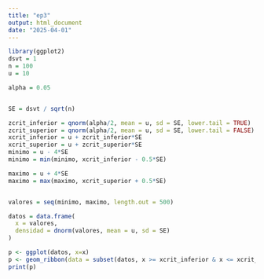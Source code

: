 ```yaml
---
title: "ep3"
output: html_document
date: "2025-04-01"
---
```

```r
library(ggplot2)
dsvt = 1
n = 100
u = 10

alpha = 0.05


SE = dsvt / sqrt(n)

zcrit_inferior = qnorm(alpha/2, mean = u, sd = SE, lower.tail = TRUE)
zcrit_superior = qnorm(alpha/2, mean = u, sd = SE, lower.tail = FALSE)
xcrit_inferior = u + zcrit_inferior*SE
xcrit_superior = u + zcrit_superior*SE
minimo = u - 4*SE
minimo = min(minimo, xcrit_inferior - 0.5*SE)

maximo = u + 4*SE
maximo = max(maximo, xcrit_superior + 0.5*SE)


valores = seq(minimo, maximo, length.out = 500)

datos = data.frame(
  x = valores,
  densidad = dnorm(valores, mean = u, sd = SE)
)

p <- ggplot(datos, x=x) 
p <- geom_ribbon(data = subset(datos, x >= xcrit_inferior & x <= xcrit_superior), aes(ymin = 0, ymax = densidad, fill = "Confianza (1-alpha)"), alpha = 0.4)
print(p)
```

